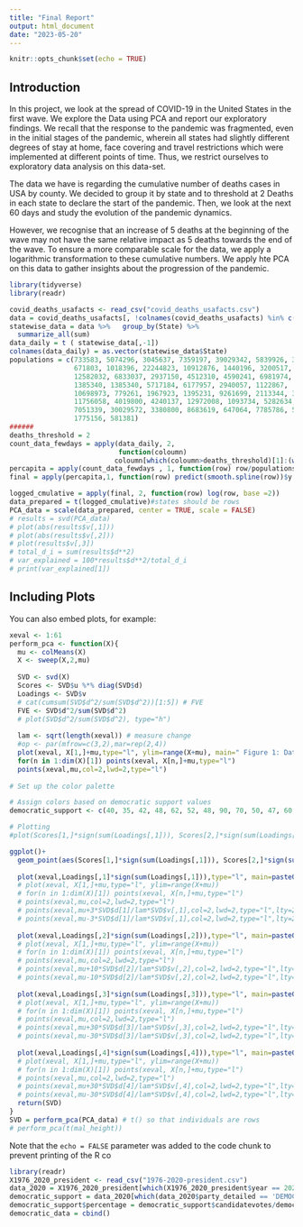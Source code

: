 ```yaml
---
title: "Final Report"
output: html_document
date: "2023-05-20"
---
```


```r
knitr::opts_chunk$set(echo = TRUE)
```

## Introduction

In this project, we look at the spread of COVID-19 in the United States in the first wave. We explore the Data using PCA and report our exploratory findings. We recall that the response to the pandemic was fragmented, even in the initial stages of the pandemic, wherein all states had slightly different degrees of stay at home, face covering and travel restrictions which were implemented at different points of time. Thus, we restrict ourselves to exploratory data analysis on this data-set.

The data we have is regarding the cumulative number of deaths cases in USA by county. We decided to group it by state and  to threshold at 2 Deaths in each state to declare the start of the pandemic. Then, we look at the next 60 days and study the evolution of the pandemic dynamics. 

However, we recognise that an increase of 5 deaths at the beginning of the wave may not have the same relative impact as 5 deaths towards the end of the wave. To ensure a more comparable scale for the data, we apply a logarithmic transformation to these cumulative numbers. We apply hte PCA on this data to gather insights about the progression of the pandemic.

```r
library(tidyverse)
library(readr)

covid_deaths_usafacts <- read_csv("covid_deaths_usafacts.csv")
data = covid_deaths_usafacts[, !colnames(covid_deaths_usafacts) %in% c("countyFIPS", "County Name", "StateFIPS")]
statewise_data = data %>%   group_by(State) %>% 
  summarize_all(sum)
data_daily = t ( statewise_data[,-1])
colnames(data_daily) = as.vector(statewise_data$State)
populations = c(733583, 5074296, 3045637, 7359197, 39029342, 5839926, 3626205,
                671803, 1018396, 22244823, 10912876, 1440196, 3200517, 1939033,
                12582032, 6833037, 2937150, 4512310, 4590241, 6981974, 6164660, 
                1385340, 1385340, 5717184, 6177957, 2940057, 1122867, 
                10698973, 779261, 1967923, 1395231, 9261699, 2113344, 3177772 ,19677151, 
                11756058, 4019800, 4240137, 12972008, 1093734, 5282634, 909824, 
                7051339, 30029572, 3380800, 8683619, 647064, 7785786, 5892539,
                1775156, 581381)
######
deaths_threshold = 2
count_data_fewdays = apply(data_daily, 2,
                           function(coloumn)
                          coloumn[which(coloumn>deaths_threshold)[1]:(which(coloumn>deaths_threshold)[1] + 60)] )
percapita = apply(count_data_fewdays , 1, function(row) row/populations)
final = apply(percapita,1, function(row) predict(smooth.spline(row))$y )

logged_cmulative = apply(final, 2, function(row) log(row, base =2))
data_prepared = t(logged_cmulative)#states should be rows
PCA_data = scale(data_prepared, center = TRUE, scale = FALSE)
# results = svd(PCA_data)
# plot(abs(results$v[,1]))
# plot(abs(results$v[,2]))
# plot(results$v[,3])
# total_d_i = sum(results$d**2)
# var_explained = 100*results$d**2/total_d_i
# print(var_explained[1])
```

## Including Plots

You can also embed plots, for example:

```r
xeval <- 1:61
perform_pca <- function(X){
  mu <- colMeans(X)
  X <- sweep(X,2,mu)
  
  SVD <- svd(X)
  Scores <- SVD$u %*% diag(SVD$d)
  Loadings <- SVD$v
  # cat(cumsum(SVD$d^2/sum(SVD$d^2))[1:5]) # FVE
  FVE <- SVD$d^2/sum(SVD$d^2)
  # plot(SVD$d^2/sum(SVD$d^2), type="h")
  
  lam <- sqrt(length(xeval)) # measure change
  #op <- par(mfrow=c(3,2),mar=rep(2,4))
  plot(xeval, X[1,]+mu,type="l", ylim=range(X+mu), main=" Figure 1: Data and the mean")
  for(n in 1:dim(X)[1]) points(xeval, X[n,]+mu,type="l")
  points(xeval,mu,col=2,lwd=2,type="l")
  
# Set up the color palette

# Assign colors based on democratic support values
democratic_support <- c(40, 35, 42, 48, 62, 52, 48, 90, 70, 50, 47, 60, 44, 38, 55, 42, 40, 38, 46, 55, 50, 45, 48, 51, 42, 43, 39, 45, 57, 65, 54, 49, 60, 58, 45, 52, 55, 58, 42, 46, 65, 52, 49, 56, 53, 44, 57, 61, 55, 52, 59, 48, 44, 51, 43)

# Plotting
#plot(Scores[1,]*sign(sum(Loadings[,1])), Scores[2,]*sign(sum(Loadings[,2])), main="Figure 2: 1st vs 2nd PC scores", xlim = c(-1,1), col = colors)

ggplot()+
  geom_point(aes(Scores[1,]*sign(sum(Loadings[,1])), Scores[2,]*sign(sum(Loadings[,2])),alpha  = democratic_support),  colour = 'Green')
  
  plot(xeval,Loadings[,1]*sign(sum(Loadings[,1])),type="l", main=paste0("1st PC (",round(100*FVE[1])," % of var)"))
  # plot(xeval, X[1,]+mu,type="l", ylim=range(X+mu))
  # for(n in 1:dim(X)[1]) points(xeval, X[n,]+mu,type="l")
  # points(xeval,mu,col=2,lwd=2,type="l")
  # points(xeval,mu+3*SVD$d[1]/lam*SVD$v[,1],col=2,lwd=2,type="l",lty=2)
  # points(xeval,mu-3*SVD$d[1]/lam*SVD$v[,1],col=2,lwd=2,type="l",lty=2)
  
  plot(xeval,Loadings[,2]*sign(sum(Loadings[,2])),type="l", main=paste0("2nd PC (",round(100*FVE[2])," % of var)"))
  # plot(xeval, X[1,]+mu,type="l", ylim=range(X+mu))
  # for(n in 1:dim(X)[1]) points(xeval, X[n,]+mu,type="l")
  # points(xeval,mu,col=2,lwd=2,type="l")
  # points(xeval,mu+10*SVD$d[2]/lam*SVD$v[,2],col=2,lwd=2,type="l",lty=2)
  # points(xeval,mu-10*SVD$d[2]/lam*SVD$v[,2],col=2,lwd=2,type="l",lty=2)
  
  plot(xeval,Loadings[,3]*sign(sum(Loadings[,3])),type="l", main=paste0("3rd PC (",round(100*FVE[3])," % of var)"))
  # plot(xeval, X[1,]+mu,type="l", ylim=range(X+mu))
  # for(n in 1:dim(X)[1]) points(xeval, X[n,]+mu,type="l")
  # points(xeval,mu,col=2,lwd=2,type="l")
  # points(xeval,mu+30*SVD$d[3]/lam*SVD$v[,3],col=2,lwd=2,type="l",lty=2)
  # points(xeval,mu-30*SVD$d[3]/lam*SVD$v[,3],col=2,lwd=2,type="l",lty=2)
  
  plot(xeval,Loadings[,4]*sign(sum(Loadings[,4])),type="l", main=paste0("4th PC (",round(100*FVE[4])," % of var)"))
  # plot(xeval, X[1,]+mu,type="l", ylim=range(X+mu))
  # for(n in 1:dim(X)[1]) points(xeval, X[n,]+mu,type="l")
  # points(xeval,mu,col=2,lwd=2,type="l")
  # points(xeval,mu+30*SVD$d[4]/lam*SVD$v[,4],col=2,lwd=2,type="l",lty=2)
  # points(xeval,mu-30*SVD$d[4]/lam*SVD$v[,4],col=2,lwd=2,type="l",lty=2)
  return(SVD)
}
SVD = perform_pca(PCA_data) # t() so that individuals are rows
# perform_pca(t(mal_height))


```

Note that the `echo = FALSE` parameter was added to the code chunk to prevent printing of the R co




```r
library(readr)
X1976_2020_president <- read_csv("1976-2020-president.csv")
data_2020 = X1976_2020_president[which(X1976_2020_president$year == 2020),]
democratic_support = data_2020[which(data_2020$party_detailed == 'DEMOCRAT'),]
democratic_support$percentage = democratic_support$candidatevotes/democratic_support$totalvotes
democratic_data = cbind()

```

